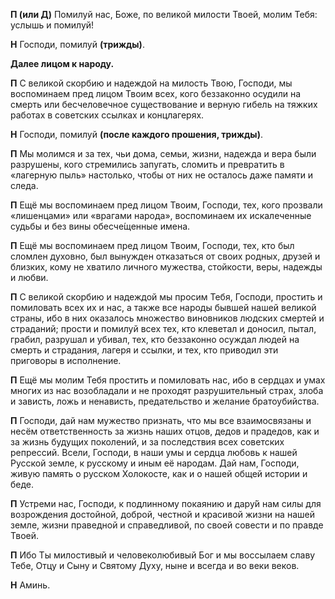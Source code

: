 **П (или Д)** Помилуй нас, Боже, по великой милости Твоей, молим Тебя: услышь и помилуй!

**Н** Господи, помилуй **(трижды)**.

**Далее лицом к народу.**

**П** С великой скорбию и надеждой на милость Твою, Господи, мы воспоминаем пред лицом Твоим всех, кого беззаконно осудили на смерть или бесчеловечное существование и верную гибель на тяжких работах в советских ссылках и концлагерях.

**Н** Господи, помилуй **(после каждого прошения, трижды)**.

**П** Мы молимся и за тех, чьи дома, семьи, жизни, надежда и вера были разрушены, кого стремились запугать, сломить и превратить в «лагерную пыль» настолько, чтобы от них не осталось даже памяти и следа.

**П** Ещё мы воспоминаем пред лицом Твоим, Господи, тех, кого прозвали «лишенцами» или «врагами народа», воспоминаем их искалеченные судьбы и без вины обесче́щенные имена.

**П** Ещё мы воспоминаем пред лицом Твоим, Господи, тех, кто был сломлен духовно, был вынужден отказаться от своих родных, друзей и близких, кому не хватило личного мужества, стойкости, веры, надежды и любви.

**П** С великой скорбию и надеждой мы просим Тебя, Господи, простить и помиловать всех их и нас, а также все народы бывшей нашей великой страны, ибо в них оказалось множество виновников людских смертей и страданий; прости и помилуй всех тех, кто клеветал и доносил, пытал, грабил, разрушал и убивал, тех, кто беззаконно осуждал людей на смерть и страдания, лагеря и ссылки, и тех, кто приводил эти приговоры в исполнение.

**П** Ещё мы молим Тебя простить и помиловать нас, ибо в сердцах и умах многих из нас возобладали и не проходят разрушительный страх, злоба и зависть, ложь и ненависть, предательство и желание братоубийства.

**П** Господи, дай нам мужество признать, что мы все взаимосвязаны и несём ответственность за жизнь наших отцов, дедов и прадедов, как и за жизнь будущих поколений, и за последствия всех советских репрессий. Всели, Господи, в наши умы и сердца любовь к нашей Русской земле, к русскому и иным её народам. Дай нам, Господи, живую память о русском Холокосте, как и о нашей общей истории и беде.

**П** Устреми нас, Господи, к подлинному покаянию и дару́й нам силы для возрождения достойной, доброй, честной и красивой жизни на нашей земле, жизни праведной и справедливой, по своей совести и по правде Твоей.

**П** Ибо Ты милостивый и человеколюбивый Бог и мы воссылаем славу Тебе, Отцу и Сыну и Святому Духу, ныне и всегда и во веки веков.

**Н** Аминь.
